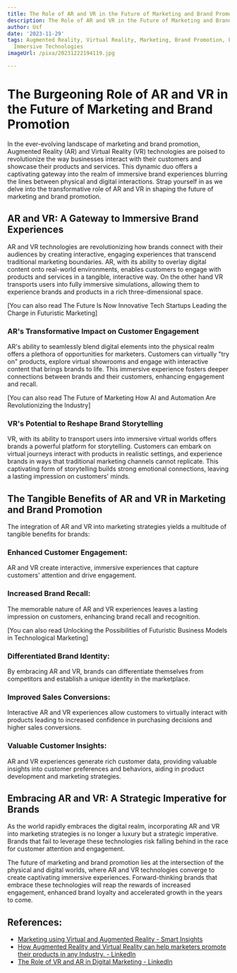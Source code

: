 ```yaml
---
title: The Role of AR and VR in the Future of Marketing and Brand Promotion
description: The Role of AR and VR in the Future of Marketing and Brand Promotion
author: Usf
date: '2023-11-29'
tags: Augmented Reality, Virtual Reality, Marketing, Brand Promotion, Future of Marketing,
  Immersive Technologies
imageUrl: /pixa/20231222194119.jpg

---
```

#  The Burgeoning  Role  of AR and VR in  the Future of Marketing and Brand  Promotion

In the ever-evolving landscape of marketing and brand promotion, Augmented Reality (AR) and Virtual Reality (VR) technologies are poised to revolutionize the way businesses interact with their customers and showcase their products  and services. This dynamic duo offers a captivating gateway into the realm of immersive brand experiences blurring the lines between physical and digital  interactions. Strap yourself in as we delve into  the transformative role of AR and  VR in shaping the future of marketing and brand promotion.

## AR and VR: A Gateway to Immersive Brand  Experiences

AR  and VR technologies  are revolutionizing how brands connect with their audiences by creating interactive, engaging experiences that transcend traditional marketing boundaries. AR, with its ability to overlay digital content onto real-world environments, enables  customers to  engage  with products and services in a tangible, interactive way.  On the other hand VR transports users into fully  immersive  simulations, allowing them to experience brands and products in a rich three-dimensional space.

[You can also read The Future  Is Now Innovative Tech Startups  Leading the Charge in Futuristic Marketing]


### AR's Transformative Impact on  Customer Engagement

AR's ability to seamlessly blend digital elements into the physical realm offers  a plethora of opportunities for marketers. Customers can virtually "try on" products, explore  virtual  showrooms and engage with interactive content that brings brands to  life. This immersive experience fosters deeper connections between brands  and their customers, enhancing engagement and recall.

[You can also  read The  Future  of Marketing How AI and Automation Are Revolutionizing the Industry]


### VR's Potential to Reshape Brand Storytelling

VR, with its ability to transport  users into immersive virtual worlds offers brands a powerful platform  for  storytelling. Customers can embark on virtual journeys interact with products  in realistic settings, and experience brands in ways that traditional marketing channels cannot replicate. This captivating  form of storytelling builds strong emotional connections, leaving a lasting impression on customers' minds.

## The Tangible Benefits of AR and VR in Marketing and Brand Promotion

The integration of AR and  VR into marketing strategies yields a multitude of tangible benefits for brands:

###  Enhanced Customer Engagement:

AR and VR create  interactive, immersive experiences that capture customers' attention and drive engagement.

### Increased Brand Recall:

The memorable nature of AR and VR experiences leaves a lasting impression on customers, enhancing brand recall and recognition.

[You can also read Unlocking the  Possibilities of Futuristic  Business Models in Technological  Marketing]


### Differentiated Brand Identity:

By embracing AR and VR, brands can differentiate themselves from  competitors and  establish a unique identity in the  marketplace.

### Improved  Sales Conversions:

Interactive AR and  VR  experiences allow customers to virtually interact with products leading to increased  confidence in purchasing decisions and  higher sales conversions.

### Valuable Customer Insights:

AR and VR experiences generate rich customer data, providing valuable insights into customer preferences and behaviors, aiding in product development and marketing strategies.

## Embracing AR and VR: A Strategic Imperative for Brands

As the world rapidly embraces the digital realm, incorporating AR and VR into marketing strategies is no  longer a luxury but a strategic imperative. Brands that fail to leverage these technologies risk falling behind  in the race for customer  attention and engagement.

The future of marketing and  brand promotion lies at the intersection of the physical  and digital worlds,  where AR and VR  technologies converge  to create captivating immersive experiences. Forward-thinking brands that embrace these technologies will  reap the rewards of increased engagement, enhanced brand loyalty and accelerated growth in the years to come.

## References:
- [Marketing using Virtual and Augmented Reality - Smart Insights](https://www.smartinsights.com/tag/marketing-using-virtual-and-augmented-reality/)
- [How Augmented Reality and Virtual Reality can help marketers promote their products in any Industry. - LinkedIn](https://www.linkedin.com/pulse/how-augmented-reality-virtual-can-help-marketers-promote)
- [The Role of VR and AR in Digital Marketing - LinkedIn](https://www.linkedin.com/pulse/role-vr-ar-digital-marketing-revvlab)
